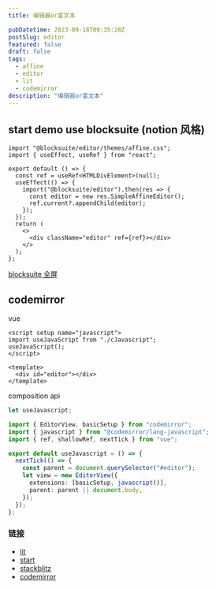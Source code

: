 ```yaml
---
title: 编辑器or富文本

pubDatetime: 2023-09-18T09:35:28Z
postSlug: editor
featured: false
draft: false
tags:
  - affine
  - editor
  - lit
  - codemirror
description: "编辑器or富文本"
---
```


## start demo use blocksuite (notion 风格)


<Editor client:only="react" />

```tsx
import "@blocksuite/editor/themes/affine.css";
import { useEffect, useRef } from "react";

export default () => {
  const ref = useRef<HTMLDivElement>(null);
  useEffect(() => {
    import("@blocksuite/editor").then(res => {
      const editor = new res.SimpleAffineEditor();
      ref.current?.appendChild(editor);
    });
  });
  return (
    <>
      <div className="editor" ref={ref}></div>
    </>
  );
};
```

[blocksuite 全屏](/notes_astro3/editor)

## codemirror


<Javacript client:only="vue" />

vue

```vue
<script setup name="javascript">
import useJavaScript from "./cJavascript";
useJavaScript();
</script>

<template>
  <div id="editor"></div>
</template>
```

composition api

```ts
let useJavascript;

import { EditorView, basicSetup } from "codemirror";
import { javascript } from "@codemirror/lang-javascript";
import { ref, shallowRef, nextTick } from "vue";

export default useJavascript = () => {
  nextTick(() => {
    const parent = document.querySelector("#editor");
    let view = new EditorView({
      extensions: [basicSetup, javascript()],
      parent: parent || document.body,
    });
  });
};
```

### 链接

- [lit](https://lit.dev/)
- [start](https://blocksuite.affine.pro/getting-started.html)
- [stackblitz](https://stackblitz.com/github/toeverything/blocksuite?file=packages%2Fplayground%2Fapps%2Fdefault%2Fcomponents%2Fquick-edgeless-menu.ts)
- [codemirror](https://codemirror.net/)
